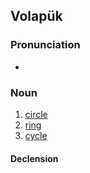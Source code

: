 ==Volapük==

===Pronunciation===
* {{IPA|/siɾˈkyl/|lang=vo}}

===Noun===
{{vo-noun}}

# [[circle]]
# [[ring]]
# [[cycle]]

====Declension====
{{vo-decl-noun}}